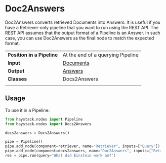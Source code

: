 # Doc2Answers

Doc2Answers converts retrieved Documents into Answers. It is useful if you have a Retriever-only pipeline that you want to run using the REST API. The REST API assumes that the output format of a Pipeline is an Answer. In such case, you can use Doc2Answers as the final node to match the expected format.

|||
|-------------|-----------------------------------------------------------------------------------------------------------------------------------------------------------------------------|
|__Position in a Pipeline__| At the end of a querying Pipeline |
|__Input__       | [Documents](/components/documents-answers-labels#document)                                                                                                                                                                  |
|__Output__      | [Answers](/components/documents-answers-labels#answer)                                                                                                             |
|__Classes__     | Docs2Answers                                                                                                        |
|||

## Usage

To use it in a Pipeline:

```python
from haystack.nodes import Pipeline
from haystack.nodes import Docs2Answers

docs2answers = Docs2Answers()

pipe = Pipeline()
pipe.add_node(component=retriever, name="Retriever", inputs=["Query"])
pipe.add_node(component=docs2answers, name="Doc2Answers", inputs=["Retriever"])
res = pipe.run(query="What did Einstein work on?")
```